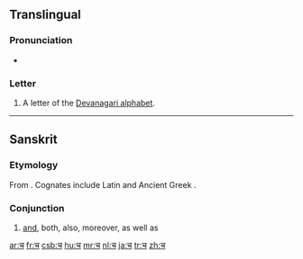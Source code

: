 {{Devanagari character info|hex=91a|name=DEVANAGARI LETTER CA|image=[[File:Deva-च-order.gif|100px]]}}
==Translingual==

===Pronunciation===
* {{IPA|/tʃə/|lang=mul}}

===Letter===
{{mul-deva|ca}}

# A letter of the [[Devanagari alphabet]].

----

==Sanskrit==

===Etymology===
From {{proto|Indo-European|kʷe|and|lang=sa}}. Cognates include Latin {{term|-que|lang=la}} and Ancient Greek {{term|sc=polytonic|τε|tr=te|lang=grc}}.

===Conjunction===
{{infl|sa|conjunction|sc=Deva|tr=ca}}

# [[and]], both, also, moreover, as well as

[[ar:च]]
[[fr:च]]
[[csb:च]]
[[hu:च]]
[[mr:च]]
[[nl:च]]
[[ja:च]]
[[tr:च]]
[[zh:च]]